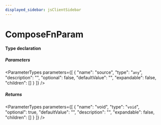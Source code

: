 ```yaml
---
displayed_sidebar: jsClientSidebar
---
```



# ComposeFnParam

#### Type declaration

##### Parameters

<ParameterTypes parameters={[
  {
    "name": "source",
    "type": "`any`",
    "description": "",
    "optional": false,
    "defaultValue": "",
    "expandable": false,
    "children": []
  }
]} />

##### Returns

<ParameterTypes parameters={[
  {
    "name": "void",
    "type": "`void`",
    "optional": true,
    "defaultValue": "",
    "description": "",
    "expandable": false,
    "children": []
  }
]} />
